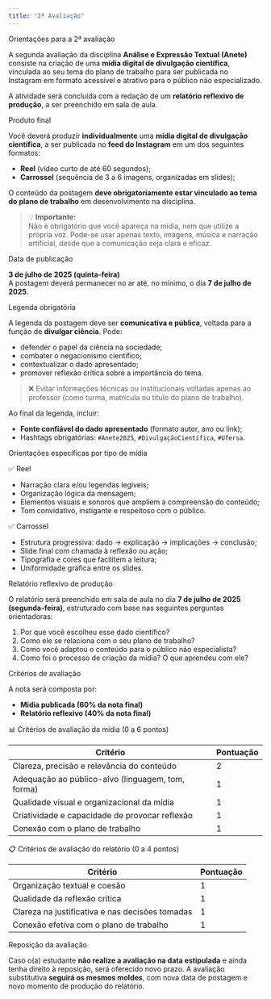 ```yaml
---
title: "2ª Avaliação"
---
```


::: titulo-nao-numerado
Orientações para a 2ª avaliação
:::

::: destaque
A segunda avaliação da disciplina **Análise e Expressão Textual (Anete)** consiste na criação de uma **mídia digital de divulgação científica**, vinculada ao seu tema do plano de trabalho para ser publicada no Instagram em formato acessível e atrativo para o público não especializado.

A atividade será concluída com a redação de um **relatório reflexivo de produção**, a ser preenchido em sala de aula.
:::

:::::::::::::: fundo-papel
::: subtitulo-nao-numerado
Produto final
:::

Você deverá produzir **individualmente** uma **mídia digital de divulgação científica**, a ser publicada no **feed do Instagram** em um dos seguintes formatos:

-   **Reel** (vídeo curto de até 60 segundos);
-   **Carrossel** (sequência de 3 a 6 imagens, organizadas em slides);

O conteúdo da postagem **deve obrigatoriamente estar vinculado ao tema do plano de trabalho** em desenvolvimento na disciplina.

> 💡 **Importante:**  
> Não é obrigatório que você apareça na mídia, nem que utilize a própria voz. Pode-se usar apenas texto, imagens, música e narração artificial, desde que a comunicação seja clara e eficaz.


::: subtitulo-nao-numerado
Data de publicação
:::

**3 de julho de 2025 (quinta-feira)**\
A postagem deverá permanecer no ar até, no mínimo, o dia **7 de julho de 2025**.

::: subtitulo-nao-numerado
Legenda obrigatória
:::

A legenda da postagem deve ser **comunicativa e pública**, voltada para a função de **divulgar ciência**. Pode:

-   defender o papel da ciência na sociedade;
-   combater o negacionismo científico;
-   contextualizar o dado apresentado;
-   promover reflexão crítica sobre a importância do tema.

> ❌ Evitar informações técnicas ou institucionais voltadas apenas ao professor (como turma, matrícula ou título do plano de trabalho).

Ao final da legenda, incluir:

-   **Fonte confiável do dado apresentado** (formato autor, ano ou link);
-   Hashtags obrigatórias: `#Anete2025`, `#DivulgaçãoCientífica`, `#Ufersa`.

::: subtitulo-nao-numerado
Orientações específicas por tipo de mídia
:::

::: subsubtitulo-nao-numerado
✅ Reel
:::

-   Narração clara e/ou legendas legíveis;
-   Organização lógica da mensagem;
-   Elementos visuais e sonoros que ampliem a compreensão do conteúdo;
-   Tom convidativo, instigante e respeitoso com o público.

::: subsubtitulo-nao-numerado
✅ Carrossel
:::

-   Estrutura progressiva: dado → explicação → implicações → conclusão;
-   Slide final com chamada à reflexão ou ação;
-   Tipografia e cores que facilitem a leitura;
-   Uniformidade gráfica entre os slides.

::: subtitulo-nao-numerado
Relatório reflexivo de produção
:::

O relatório será preenchido em sala de aula no dia **7 de julho de 2025 (segunda-feira)**, estruturado com base nas seguintes perguntas orientadoras:

1.  Por que você escolheu esse dado científico?
2.  Como ele se relaciona com o seu plano de trabalho?
3.  Como você adaptou o conteúdo para o público não especialista?
4.  Como foi o processo de criação da mídia? O que aprendeu com ele?

::: subtitulo-nao-numerado
Critérios de avaliação
:::

A nota será composta por:

-   **Mídia publicada (60% da nota final)**
-   **Relatório reflexivo (40% da nota final)**

::: subsubtitulo-nao-numerado
📊 Critérios de avaliação da mídia (0 a 6 pontos)
:::

| Critério                                          | Pontuação |
|---------------------------------------------------|-----------|
| Clareza, precisão e relevância do conteúdo        | 2         |
| Adequação ao público-alvo (linguagem, tom, forma) | 1         |
| Qualidade visual e organizacional da mídia        | 1         |
| Criatividade e capacidade de provocar reflexão    | 1         |
| Conexão com o plano de trabalho                   | 1         |

::: subsubtitulo-nao-numerado
📋 Critérios de avaliação do relatório (0 a 4 pontos)
:::

| Critério                                        | Pontuação |
|-------------------------------------------------|-----------|
| Organização textual e coesão                    | 1         |
| Qualidade da reflexão crítica                   | 1         |
| Clareza na justificativa e nas decisões tomadas | 1         |
| Conexão efetiva com o plano de trabalho         | 1         |

::: subtitulo-nao-numerado
Reposição da avaliação
:::

Caso o(a) estudante **não realize a avaliação na data estipulada** e ainda tenha direito à reposição, será oferecido novo prazo. A avaliação substitutiva **seguirá os mesmos moldes**, com nova data de postagem e novo momento de produção do relatório.
::::::::::::::
